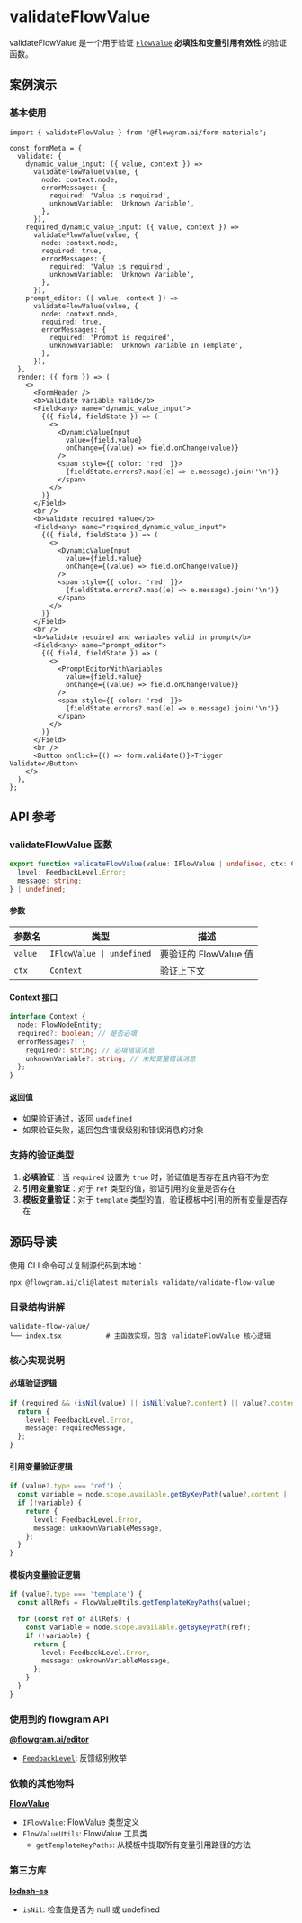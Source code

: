 
# validateFlowValue

validateFlowValue 是一个用于验证 [`FlowValue`](../common/flow-value) **必填性和变量引用有效性** 的验证函数。

## 案例演示

### 基本使用

<BasicStory />

```tsx pure title="form-meta.tsx"
import { validateFlowValue } from '@flowgram.ai/form-materials';

const formMeta = {
  validate: {
    dynamic_value_input: ({ value, context }) =>
      validateFlowValue(value, {
        node: context.node,
        errorMessages: {
          required: 'Value is required',
          unknownVariable: 'Unknown Variable',
        },
      }),
    required_dynamic_value_input: ({ value, context }) =>
      validateFlowValue(value, {
        node: context.node,
        required: true,
        errorMessages: {
          required: 'Value is required',
          unknownVariable: 'Unknown Variable',
        },
      }),
    prompt_editor: ({ value, context }) =>
      validateFlowValue(value, {
        node: context.node,
        required: true,
        errorMessages: {
          required: 'Prompt is required',
          unknownVariable: 'Unknown Variable In Template',
        },
      }),
  },
  render: ({ form }) => (
    <>
      <FormHeader />
      <b>Validate variable valid</b>
      <Field<any> name="dynamic_value_input">
        {({ field, fieldState }) => (
          <>
            <DynamicValueInput
              value={field.value}
              onChange={(value) => field.onChange(value)}
            />
            <span style={{ color: 'red' }}>
              {fieldState.errors?.map((e) => e.message).join('\n')}
            </span>
          </>
        )}
      </Field>
      <br />
      <b>Validate required value</b>
      <Field<any> name="required_dynamic_value_input">
        {({ field, fieldState }) => (
          <>
            <DynamicValueInput
              value={field.value}
              onChange={(value) => field.onChange(value)}
            />
            <span style={{ color: 'red' }}>
              {fieldState.errors?.map((e) => e.message).join('\n')}
            </span>
          </>
        )}
      </Field>
      <br />
      <b>Validate required and variables valid in prompt</b>
      <Field<any> name="prompt_editor">
        {({ field, fieldState }) => (
          <>
            <PromptEditorWithVariables
              value={field.value}
              onChange={(value) => field.onChange(value)}
            />
            <span style={{ color: 'red' }}>
              {fieldState.errors?.map((e) => e.message).join('\n')}
            </span>
          </>
        )}
      </Field>
      <br />
      <Button onClick={() => form.validate()}>Trigger Validate</Button>
    </>
  ),
};
```

## API 参考

### validateFlowValue 函数

```typescript
export function validateFlowValue(value: IFlowValue | undefined, ctx: Context): {
  level: FeedbackLevel.Error;
  message: string;
} | undefined;
```

#### 参数

| 参数名 | 类型 | 描述 |
|--------|------|------|
| `value` | `IFlowValue \| undefined` | 要验证的 FlowValue 值 |
| `ctx` | `Context` | 验证上下文 |

#### Context 接口

```typescript
interface Context {
  node: FlowNodeEntity;
  required?: boolean; // 是否必填
  errorMessages?: {
    required?: string; // 必填错误消息
    unknownVariable?: string; // 未知变量错误消息
  };
}
```

#### 返回值

- 如果验证通过，返回 `undefined`
- 如果验证失败，返回包含错误级别和错误消息的对象

### 支持的验证类型

1. **必填验证**：当 `required` 设置为 `true` 时，验证值是否存在且内容不为空
2. **引用变量验证**：对于 `ref` 类型的值，验证引用的变量是否存在
3. **模板变量验证**：对于 `template` 类型的值，验证模板中引用的所有变量是否存在

## 源码导读

<SourceCode
  href="https://github.com/bytedance/flowgram.ai/tree/main/packages/materials/form-materials/src/validate/validate-flow-value/index.ts"
/>

使用 CLI 命令可以复制源代码到本地：

```bash
npx @flowgram.ai/cli@latest materials validate/validate-flow-value
```

### 目录结构讲解

```
validate-flow-value/
└── index.tsx           # 主函数实现，包含 validateFlowValue 核心逻辑
```

### 核心实现说明

#### 必填验证逻辑

```typescript
if (required && (isNil(value) || isNil(value?.content) || value?.content === '')) {
  return {
    level: FeedbackLevel.Error,
    message: requiredMessage,
  };
}
```

#### 引用变量验证逻辑

```typescript
if (value?.type === 'ref') {
  const variable = node.scope.available.getByKeyPath(value?.content || []);
  if (!variable) {
    return {
      level: FeedbackLevel.Error,
      message: unknownVariableMessage,
    };
  }
}
```

#### 模板内变量验证逻辑

```typescript
if (value?.type === 'template') {
  const allRefs = FlowValueUtils.getTemplateKeyPaths(value);

  for (const ref of allRefs) {
    const variable = node.scope.available.getByKeyPath(ref);
    if (!variable) {
      return {
        level: FeedbackLevel.Error,
        message: unknownVariableMessage,
      };
    }
  }
}
```

### 使用到的 flowgram API

[**@flowgram.ai/editor**](https://github.com/bytedance/flowgram.ai/tree/main/packages/client/editor)
- [`FeedbackLevel`](https://flowgram.ai/auto-docs/editor/enums/FeedbackLevel): 反馈级别枚举

### 依赖的其他物料

[**FlowValue**](../common/flow-value)
- `IFlowValue`: FlowValue 类型定义
- `FlowValueUtils`: FlowValue 工具类
  - `getTemplateKeyPaths`: 从模板中提取所有变量引用路径的方法

### 第三方库

[**lodash-es**](https://lodash.com/)
- `isNil`: 检查值是否为 null 或 undefined

